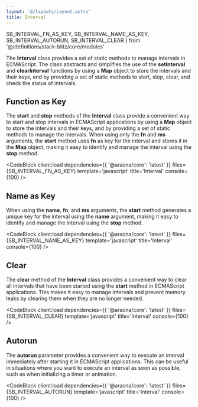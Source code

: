 ```yaml
---
layout: '@/layouts/Layout.astro'
title: Interval
---
```


  SB_INTERVAL_FN_AS_KEY,
  SB_INTERVAL_NAME_AS_KEY,
  SB_INTERVAL_AUTORUN,
  SB_INTERVAL_CLEAR
} from '@/definitions/stack-blitz/core/modules'

The **Interval** class provides a set of static methods to manage intervals in ECMAScript. The class abstracts and simplifies the use of the **setInterval** and **clearInterval** functions by using a **Map** object to store the intervals and their keys, and by providing a set of static methods to start, stop, clear, and check the status of intervals.

## Function as Key

The **start** and **stop** methods of the **Interval** class provide a convenient way to start and stop intervals in ECMAScript applications by using a **Map** object to store the intervals and their keys, and by providing a set of static methods to manage the intervals. When using only the **fn** and **ms** arguments, the **start** method uses **fn** as key for the interval and stores it in the **Map** object, making it easy to identify and manage the interval using the **stop** method.

<CodeBlock
  client:load
  dependencies={{ '@aracna/core': 'latest' }}
  files={SB_INTERVAL_FN_AS_KEY}
  template='javascript'
  title='Interval'
  console={100}
/>

## Name as Key

When using the **name**, **fn**, and **ms** arguments, the **start** method generates a unique key for the interval using the **name** argument, making it easy to identify and manage the interval using the **stop** method.

<CodeBlock
  client:load
  dependencies={{ '@aracna/core': 'latest' }}
  files={SB_INTERVAL_NAME_AS_KEY}
  template='javascript'
  title='Interval'
  console={100}
/>

## Clear

The **clear** method of the **Interval** class provides a convenient way to clear all intervals that have been started using the **start** method in ECMAScript applications. This makes it easy to manage intervals and prevent memory leaks by clearing them when they are no longer needed.

<CodeBlock
  client:load
  dependencies={{ '@aracna/core': 'latest' }}
  files={SB_INTERVAL_CLEAR}
  template='javascript'
  title='Interval'
  console={100}
/>

## Autorun

The **autorun** parameter provides a convenient way to execute an interval immediately after starting it in ECMAScript applications. This can be useful in situations where you want to execute an interval as soon as possible, such as when initializing a timer or animation.

<CodeBlock
  client:load
  dependencies={{ '@aracna/core': 'latest' }}
  files={SB_INTERVAL_AUTORUN}
  template='javascript'
  title='Interval'
  console={100}
/>
